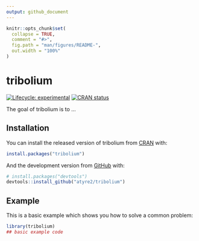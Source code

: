 ```yaml
---
output: github_document
---
```


<!-- README.md is generated from README.Rmd. Please edit that file -->

```r
knitr::opts_chunk$set(
  collapse = TRUE,
  comment = "#>",
  fig.path = "man/figures/README-",
  out.width = "100%"
)
```

# tribolium

<!-- badges: start -->
[![Lifecycle: experimental](https://img.shields.io/badge/lifecycle-experimental-orange.svg)](https://www.tidyverse.org/lifecycle/#experimental)
[![CRAN status](https://www.r-pkg.org/badges/version/tribolium)](https://CRAN.R-project.org/package=tribolium)
<!-- badges: end -->

The goal of tribolium is to ...

## Installation

You can install the released version of tribolium from [CRAN](https://CRAN.R-project.org) with:

``` r
install.packages("tribolium")
```

And the development version from [GitHub](https://github.com/) with:

``` r
# install.packages("devtools")
devtools::install_github("atyre2/tribolium")
```
## Example

This is a basic example which shows you how to solve a common problem:

```r
library(tribolium)
## basic example code
```

